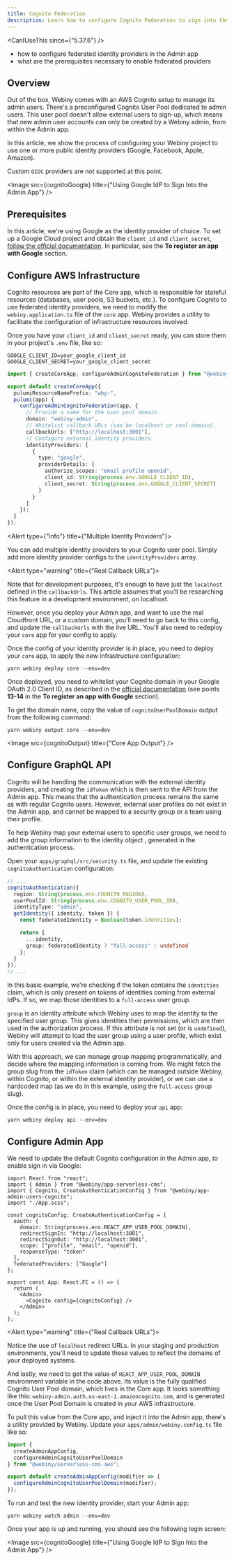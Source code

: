 ```yaml
---
title: Cognito Federation
description: Learn how to configure Cognito Federation to sign into the Admin area.
---
```



<CanIUseThis since={"5.37.6"} />

<WhatYouWillLearn>

- how to configure federated identity providers in the Admin app
- what are the prerequisites necessary to enable federated providers

</WhatYouWillLearn>

## Overview

Out of the box, Webiny comes with an AWS Cognito setup to manage its admin users. There's a preconfigured Cognito User Pool dedicated to admin users. This user pool doesn't allow external users to sign-up, which means that new admin user accounts can only be created by a Webiny admin, from within the Admin app.

In this article, we show the process of configuring your Webiny project to use one or more public identity providers (Google, Facebook, Apple, Amazon).

<Alert type="warning">

Custom `OIDC` providers are not supported at this point.

</Alert>

<Image src={cognitoGoogle} title={"Using Google IdP to Sign Into the Admin App"} />

## Prerequisites

In this article, we're using Google as the identity provider of choice. To set up a Google Cloud project and obtain the `client_id` and `client_secret`, [follow the official documentation](https://docs.aws.amazon.com/cognito/latest/developerguide/cognito-user-pools-social-idp.html). In particular, see the **To register an app with Google** section.

## Configure AWS Infrastructure

Cognito resources are part of the Core app, which is responsible for stateful resources (databases, user pools, S3 buckets, etc.). To configure Cognito to use federated identity providers, we need to modify the `webiny.application.ts` file of the `core` app. Webiny provides a utility to facilitate the configuration of infrastructure resources involved.

Once you have your `client_id` and `client_secret` ready, you can store them in your project's `.env` file, like so:

```dotenv .env
GOOGLE_CLIENT_ID=your_google_client_id
GOOGLE_CLIENT_SECRET=your_google_client_secret
```

```ts apps/core/webiny.application.ts
import { createCoreApp, configureAdminCognitoFederation } from "@webiny/serverless-cms-aws";

export default createCoreApp({
  pulumiResourceNamePrefix: "wby-",
  pulumi(app) {
    configureAdminCognitoFederation(app, {
      // Provide a name for the user pool domain.
      domain: "webiny-admin",
      // Whitelist callback URLs (can be localhost or real domain).
      callbackUrls: ["http://localhost:3001"],
      // Configure external identity providers.
      identityProviders: [
        {
          type: "google",
          providerDetails: {
            authorize_scopes: "email profile openid",
            client_id: String(process.env.GOOGLE_CLIENT_ID),
            client_secret: String(process.env.GOOGLE_CLIENT_SECRET)
          }
        }
      ]
    });
  }
});
```

<Alert type={"info"} title={"Multiple Identity Providers"}>

You can add multiple identity providers to your Cognito user pool. Simply add more identity provider configs to the `identityProviders` array.

</Alert>

<Alert type="warning" title={"Real Callback URLs"}>

Note that for development purposes, it's enough to have just the `localhost` defined in the `callbackUrls`. This article assumes that you'll be researching this feature in a development environment, on localhost.

However, once you deploy your Admin app, and want to use the real Cloudfront URL, or a custom domain, you'll need to go back to this config, and update the `callbackUrls` with the live URL. You'll also need to redeploy your `core` app for your config to apply.

</Alert>

Once the config of your identity provider is in place, you need to deploy your `core` app, to apply the new infrastructure configuration:

```shell
yarn webiny deploy core --env=dev
```

Once deployed, you need to whitelist your Cognito domain in your Google OAuth 2.0 Client ID, as described in the [official documentation](https://docs.aws.amazon.com/cognito/latest/developerguide/cognito-user-pools-social-idp.html) (see points **13-14** in the **To register an app with Google** section).

To get the domain name, copy the value of `cognitoUserPoolDomain` output from the following command:

```shell
yarn webiny output core --env=dev
```

<Image src={cognitoOutput} title={"Core App Output"} />

## Configure GraphQL API

Cognito will be handling the communication with the external identity providers, and creating the `idToken` which is then sent to the API from the Admin app. This means that the authentication process remains the same as with regular Cognito users. However, external user profiles do not exist in the Admin app, and cannot be mapped to a security group or a team using their profile.

To help Webiny map your external users to specific user groups, we need to add the group information to the identity object , generated in the authentication process.

Open your `apps/graphql/src/security.ts` file, and update the existing `cognitoAuthentication` configuration:

```ts apps/graphql/src/security.ts
// ...
cognitoAuthentication({
  region: String(process.env.COGNITO_REGION),
  userPoolId: String(process.env.COGNITO_USER_POOL_ID),
  identityType: "admin",
  getIdentity({ identity, token }) {
    const federatedIdentity = Boolean(token.identities);

    return {
      ...identity,
      group: federatedIdentity ? "full-access" : undefined
    };
  }
});
// ...
```

In this basic example, we're checking if the token contains the `identities` claim, which is only present on tokens of identities coming from external IdPs. If so, we map those identities to a `full-access` user group.

`group` is an identity attribute which Webiny uses to map the identity to the specified user group. This gives identities their permissions, which are then used in the authorization process. If this attribute is not set (or is `undefined`), Webiny will attempt to load the user group using a user profile, which exist only for users created via the Admin app.

With this approach, we can manage group mapping programmatically, and decide where the mapping information is coming from. We might fetch the group slug from the `idToken` claim (which can be managed outside Webiny, within Cognito, or within the external identity provider), or we can use a hardcoded map (as we do in this example, using the `full-access` group slug).

Once the config is in place, you need to deploy your `api` app:

```shell
yarn webiny deploy api --env=dev
```

## Configure Admin App

We need to update the default Cognito configuration in the Admin app, to enable sign in via Google:

```tsx apps/admin/src/App.tsx
import React from "react";
import { Admin } from "@webiny/app-serverless-cms";
import { Cognito, CreateAuthenticationConfig } from "@webiny/app-admin-users-cognito";
import "./App.scss";

const cognitoConfig: CreateAuthenticationConfig = {
  oauth: {
    domain: String(process.env.REACT_APP_USER_POOL_DOMAIN),
    redirectSignIn: "http://localhost:3001",
    redirectSignOut: "http://localhost:3001",
    scope: ["profile", "email", "openid"],
    responseType: "token"
  },
  federatedProviders: ["Google"]
};

export const App: React.FC = () => {
  return (
    <Admin>
      <Cognito config={cognitoConfig} />
    </Admin>
  );
};
```

<Alert type="warning" title={"Real Callback URLs"}>

Notice the use of `localhost` redirect URLs. In your staging and production environments, you'll
need to update these values to reflect the domains of your deployed systems.

</Alert>

And lastly, we need to get the value of `REACT_APP_USER_POOL_DOMAIN` environment variable in the code above. Its value is the fully qualified Cognito User Pool domain, which lives in the Core app. It looks something like this: `webiny-admin.auth.us-east-1.amazoncognito.com`, and is generated once the User Pool Domain is created in your AWS infrastructure.

To pull this value from the Core app, and inject it into the Admin app, there's a utility provided by Webiny. Update your `apps/admin/webiny.config.ts` file like so:

```ts apps/admin/webiny.config.ts
import {
  createAdminAppConfig,
  configureAdminCognitoUserPoolDomain
} from "@webiny/serverless-cms-aws";

export default createAdminAppConfig(modifier => {
  configureAdminCognitoUserPoolDomain(modifier);
});
```

To run and test the new identity provider, start your Admin app:

```shell
yarn webiny watch admin --env=dev
```

Once your app is up and running, you should see the following login screen:

<Image src={cognitoGoogle} title={"Using Google IdP to Sign Into the Admin App"} />
